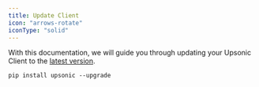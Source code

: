 ```yaml
---
title: Update Client
icon: "arrows-rotate"
iconType: "solid"
---
```


With this documentation, we will guide you through updating your Upsonic Client to the [latest version](https://github.com/Upsonic/Upsonic/releases).

```console
pip install upsonic --upgrade
```

